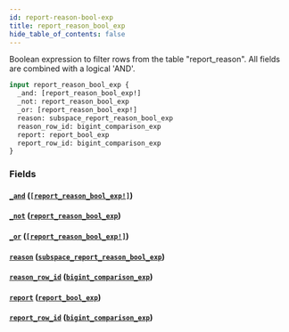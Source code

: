```yaml
---
id: report-reason-bool-exp
title: report_reason_bool_exp
hide_table_of_contents: false
---
```


Boolean expression to filter rows from the table "report_reason". All fields are combined with a logical 'AND'.

```graphql
input report_reason_bool_exp {
  _and: [report_reason_bool_exp!]
  _not: report_reason_bool_exp
  _or: [report_reason_bool_exp!]
  reason: subspace_report_reason_bool_exp
  reason_row_id: bigint_comparison_exp
  report: report_bool_exp
  report_row_id: bigint_comparison_exp
}
```

### Fields

#### [`_and`](#) ([`[report_reason_bool_exp!]`](../inputs/report-reason-bool-exp))

#### [`_not`](#) ([`report_reason_bool_exp`](../inputs/report-reason-bool-exp))

#### [`_or`](#) ([`[report_reason_bool_exp!]`](../inputs/report-reason-bool-exp))

#### [`reason`](#) ([`subspace_report_reason_bool_exp`](../inputs/subspace-report-reason-bool-exp))

#### [`reason_row_id`](#) ([`bigint_comparison_exp`](../inputs/bigint-comparison-exp))

#### [`report`](#) ([`report_bool_exp`](../inputs/report-bool-exp))

#### [`report_row_id`](#) ([`bigint_comparison_exp`](../inputs/bigint-comparison-exp))
